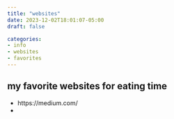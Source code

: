 ```yaml
---
title: "websites"
date: 2023-12-02T18:01:07-05:00
draft: false

categories:
- info
- websites
- favorites
---
```

## my favorite websites for eating time
- https://medium.com/
- 